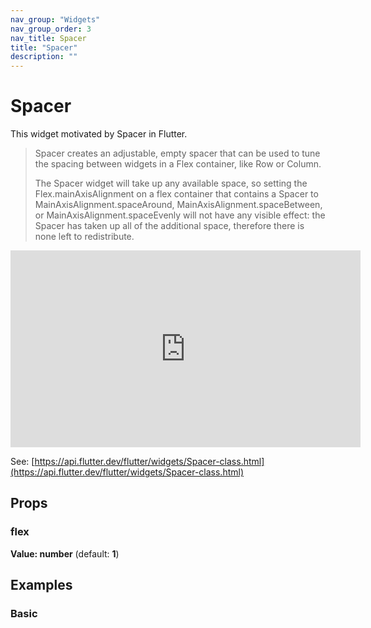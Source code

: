 ```yaml
---
nav_group: "Widgets"
nav_group_order: 3
nav_title: Spacer
title: "Spacer"
description: ""
---
```


# Spacer

This widget motivated by Spacer in Flutter.

> Spacer creates an adjustable, empty spacer that can be used to tune the spacing between widgets in a Flex container, like Row or Column.
>
> The Spacer widget will take up any available space, so setting the Flex.mainAxisAlignment on a flex container that contains a Spacer to MainAxisAlignment.spaceAround, MainAxisAlignment.spaceBetween, or MainAxisAlignment.spaceEvenly will not have any visible effect: the Spacer has taken up all of the additional space, therefore there is none left to redistribute.

<iframe
  width="560"
  height="315"
  src="https://www.youtube.com/embed/7FJgd7QN1zI"
  title="YouTube video player"
  frameborder="0"
  allow="accelerometer; autoplay; clipboard-write; encrypted-media; gyroscope; picture-in-picture; web-share"
  allowfullscreen
></iframe>

See: [https://api.flutter.dev/flutter/widgets/Spacer-class.html](https://api.flutter.dev/flutter/widgets/Spacer-class.html)

## Props

### flex

**Value: number** (default: **1**)

## Examples

### Basic
